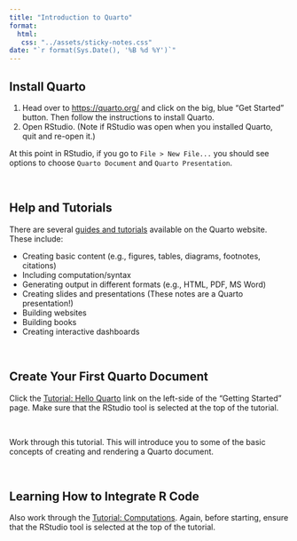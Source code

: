 ```yaml
---
title: "Introduction to Quarto"
format:
  html:
   css: "../assets/sticky-notes.css"
date: "`r format(Sys.Date(), '%B %d %Y')`"
---
```


<!-- ## What is Quarto? -->

<!-- Quarto® is an open-source scientific and technical publishing system built on Pandoc. For us, it allows us to embed R syntax directly in a text document. Using Quarto is one of the first steps to making your research more reproducible. By integrating your R syntax and your text into a single document, it also improves your analytical workflow. -->


<!-- ## Similar to RMarkdown...But Better -->

<!-- For those of you familiar with RMarkdown, Quarto® is a multi-language, next generation version of R Markdown from RStudio, with many new new features and capabilities. Like R Markdown, Quarto® uses Knitr to execute R code, and is therefore able to render most existing Rmd files without modification. -->


## Install Quarto

1.  Head over to <https://quarto.org/> and click on the big, blue "Get Started" button. Then follow the instructions to install Quarto.
2.  Open RStudio. (Note if RStudio was open when you installed Quarto, quit and re-open it.)

At this point in RStudio, if you go to `File > New File...` you should see options to choose `Quarto Document` and `Quarto Presentation`.

<br />

## Help and Tutorials

There are several [guides and tutorials](https://quarto.org/docs/guide/) available on the Quarto website. These include:

-   Creating basic content (e.g., figures, tables, diagrams, footnotes, citations)
-   Including computation/syntax
-   Generating output in different formats (e.g., HTML, PDF, MS Word)
-   Creating slides and presentations (These notes are a Quarto presentation!)
-   Building websites
-   Building books
-   Creating interactive dashboards

<br />


## Create Your First Quarto Document

Click the [Tutorial: Hello Quarto](https://quarto.org/docs/get-started/hello/rstudio.html) link on the left-side of the "Getting Started" page. Make sure that the RStudio tool is selected at the top of the tutorial.

<br />

Work through this tutorial. This will introduce you to some of the basic concepts of creating and rendering a Quarto document.

<br />


## Learning How to Integrate R Code

Also work through the [Tutorial: Computations](https://quarto.org/docs/get-started/computations/rstudio.html). Again, before starting, ensure that the RStudio tool is selected at the top of the tutorial.


<!-- ## Install a Citation Manager -->

<!-- For next class you will need a citation manager. If you don't have a citation manager, I strongly recommend Zotero. -->

<!-- -   Install [Zotero](https://www.zotero.org/). -->

<!-- If you use a different citation manager, you will need to figure out how to export a .BIB file from your citation manager. -->









